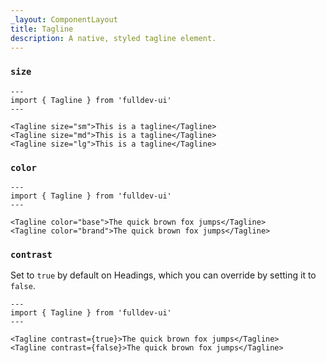 ```yaml
---
_layout: ComponentLayout
title: Tagline
description: A native, styled tagline element.
---
```


### `size`

```astro live
---
import { Tagline } from 'fulldev-ui'
---

<Tagline size="sm">This is a tagline</Tagline>
<Tagline size="md">This is a tagline</Tagline>
<Tagline size="lg">This is a tagline</Tagline>
```

### `color`

```astro live
---
import { Tagline } from 'fulldev-ui'
---

<Tagline color="base">The quick brown fox jumps</Tagline>
<Tagline color="brand">The quick brown fox jumps</Tagline>
```

### `contrast`

Set to `true` by default on Headings, which you can override by setting it to `false`.

```astro live
---
import { Tagline } from 'fulldev-ui'
---

<Tagline contrast={true}>The quick brown fox jumps</Tagline>
<Tagline contrast={false}>The quick brown fox jumps</Tagline>
```
